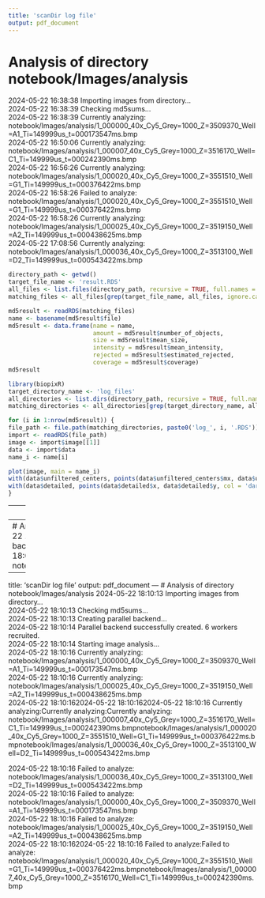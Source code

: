 ```yaml
---
title: 'scanDir log file'
output: pdf_document
--- 
```

# Analysis of directory notebook/Images/analysis 
2024-05-22 16:38:38 Importing images from directory...   
2024-05-22 16:38:39 Checking md5sums...   
2024-05-22 16:38:39 Currently analyzing: notebook/Images/analysis/1_000000_40x_Cy5_Grey=1000_Z=3509370_Well=A1_Ti=149999us_t=000173547ms.bmp   
2024-05-22 16:50:06 Currently analyzing: notebook/Images/analysis/1_000007_40x_Cy5_Grey=1000_Z=3516170_Well=C1_Ti=149999us_t=000242390ms.bmp   
2024-05-22 16:56:26 Currently analyzing: notebook/Images/analysis/1_000020_40x_Cy5_Grey=1000_Z=3551510_Well=G1_Ti=149999us_t=000376422ms.bmp   
2024-05-22 16:58:26 Failed to analyze: notebook/Images/analysis/1_000020_40x_Cy5_Grey=1000_Z=3551510_Well=G1_Ti=149999us_t=000376422ms.bmp   
2024-05-22 16:58:26 Currently analyzing: notebook/Images/analysis/1_000025_40x_Cy5_Grey=1000_Z=3519150_Well=A2_Ti=149999us_t=000438625ms.bmp   
2024-05-22 17:08:56 Currently analyzing: notebook/Images/analysis/1_000036_40x_Cy5_Grey=1000_Z=3513100_Well=D2_Ti=149999us_t=000543422ms.bmp   
```r
directory_path <- getwd()
target_file_name <- 'result.RDS'
all_files <- list.files(directory_path, recursive = TRUE, full.names = TRUE)
matching_files <- all_files[grep(target_file_name, all_files, ignore.case = TRUE)]

md5result <- readRDS(matching_files)
name <- basename(md5result$file)
md5result <- data.frame(name = name,
                        amount = md5result$number_of_objects,
                        size = md5result$mean_size,
                        intensity = md5result$mean_intensity,
                        rejected = md5result$estimated_rejected,
                        coverage = md5result$coverage)
md5result
```  
```r
library(biopixR)
target_directory_name <- 'log_files'
all_directories <- list.dirs(directory_path, recursive = TRUE, full.names = TRUE)
matching_directories <- all_directories[grep(target_directory_name, all_directories, ignore.case = TRUE)]

for (i in 1:nrow(md5result)) {
file_path <- file.path(matching_directories, paste0('log_', i, '.RDS'))
import <- readRDS(file_path)
image <- import$image[[1]]
data <- import$data
name_i <- name[i]

plot(image, main = name_i)
with(data$unfiltered_centers, points(data$unfiltered_centers$mx, data$unfiltered_centers$my, col = 'darkred'))
with(data$detailed, points(data$detailed$x, data$detailed$y, col = 'darkgreen'))
}
```  
---
title: 'scanDir log file'
output: pdf_document
--- 
# Analysis of directory notebook/Images/analysis 
2024-05-22 18:09:18 Importing images from directory...   
2024-05-22 18:09:18 Checking md5sums...   
2024-05-22 18:09:18 Creating parallel backend...   
2024-05-22 18:09:19 Parallel backend successfully created. 6 workers recruited.  
2024-05-22 18:09:19 Starting image analysis...   
2024-05-22 18:09:19 Currently analyzing: notebook/Images/analysis/1_000000_40x_Cy5_Grey=1000_Z=3509370_Well=A1_Ti=149999us_t=000173547ms.bmp   
---
title: 'scanDir log file'
output: pdf_document
--- 
# Analysis of directory notebook/Images/analysis 
2024-05-22 18:10:13 Importing images from directory...   
2024-05-22 18:10:13 Checking md5sums...   
2024-05-22 18:10:13 Creating parallel backend...   
2024-05-22 18:10:14 Parallel backend successfully created. 6 workers recruited.  
2024-05-22 18:10:14 Starting image analysis...   
2024-05-22 18:10:16 Currently analyzing: notebook/Images/analysis/1_000000_40x_Cy5_Grey=1000_Z=3509370_Well=A1_Ti=149999us_t=000173547ms.bmp   
2024-05-22 18:10:16 Currently analyzing: notebook/Images/analysis/1_000025_40x_Cy5_Grey=1000_Z=3519150_Well=A2_Ti=149999us_t=000438625ms.bmp   
2024-05-22 18:10:162024-05-22 18:10:162024-05-22 18:10:16   Currently analyzing:Currently analyzing:Currently analyzing:   notebook/Images/analysis/1_000007_40x_Cy5_Grey=1000_Z=3516170_Well=C1_Ti=149999us_t=000242390ms.bmpnotebook/Images/analysis/1_000020_40x_Cy5_Grey=1000_Z=3551510_Well=G1_Ti=149999us_t=000376422ms.bmpnotebook/Images/analysis/1_000036_40x_Cy5_Grey=1000_Z=3513100_Well=D2_Ti=149999us_t=000543422ms.bmp     
  
  
2024-05-22 18:10:16 Failed to analyze: notebook/Images/analysis/1_000036_40x_Cy5_Grey=1000_Z=3513100_Well=D2_Ti=149999us_t=000543422ms.bmp   
2024-05-22 18:10:16 Failed to analyze: notebook/Images/analysis/1_000000_40x_Cy5_Grey=1000_Z=3509370_Well=A1_Ti=149999us_t=000173547ms.bmp   
2024-05-22 18:10:16 Failed to analyze: notebook/Images/analysis/1_000025_40x_Cy5_Grey=1000_Z=3519150_Well=A2_Ti=149999us_t=000438625ms.bmp   
2024-05-22 18:10:162024-05-22 18:10:16  Failed to analyze:Failed to analyze:  notebook/Images/analysis/1_000020_40x_Cy5_Grey=1000_Z=3551510_Well=G1_Ti=149999us_t=000376422ms.bmpnotebook/Images/analysis/1_000007_40x_Cy5_Grey=1000_Z=3516170_Well=C1_Ti=149999us_t=000242390ms.bmp    
  
